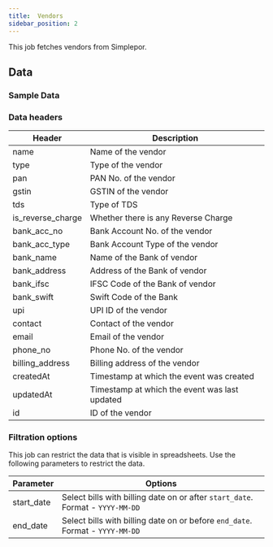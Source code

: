 ```yaml
---
title:  Vendors
sidebar_position: 2
---
```


This job fetches vendors from Simplepor. 

<AddJob
  template="gsheet_simplepor_vendors"
/>

## Data

### Sample Data

<Gsheet
  src="https://docs.google.com/spreadsheets/d/14xpjjn0KR9oWi4zoM7JEfvAuiwR5ybX_0dVTZxmmwRI/edit#gid=548360923"
/>


### Data headers

| Header            | Description                                               |
|-------------------|-----------------------------------------------------------|
| name              |Name of the vendor                                         |
| type              | Type of the vendor                                        |
| pan               | PAN No. of the vendor                                     |
| gstin             | GSTIN of the vendor                                       |
| tds               | Type of TDS                                               |
| is_reverse_charge | Whether there is any Reverse Charge                       |
| bank_acc_no       | Bank Account No. of the vendor                            |
| bank_acc_type     | Bank Account Type of the vendor                           |
| bank_name         | Name of the Bank of vendor                                |
| bank_address      | Address of the Bank of vendor                             |
| bank_ifsc         | IFSC Code of the Bank of vendor                           |
| bank_swift        |Swift Code of the Bank                                     |
| upi               | UPI ID of the vendor                                      |
| contact           | Contact of the vendor                                     |
| email             | Email of the vendor                                       |
| phone_no          | Phone No. of the vendor                                   |
| billing_address   | Billing address of the vendor                             |
| createdAt         | Timestamp at which the event was created                  |
| updatedAt         | Timestamp at which the event was last updated             |
| id                | ID of the vendor                                          |



### Filtration options

This job can restrict the data that is visible in spreadsheets. Use the following parameters to restrict the data.

| Parameter | Options |
|----|----|
| start_date | Select bills with billing date on or after `start_date`. Format - `YYYY-MM-DD` |
| end_date | Select bills with billing date on or before `end_date`. Format - `YYYY-MM-DD` |

<!---
## Others

### Similar jobs

Similar sort of data can be achieved by using get accounting transaction job and filtering it by invoice type. 

### Reports that use this job

Here are some of the report templates that use this job: 
-->